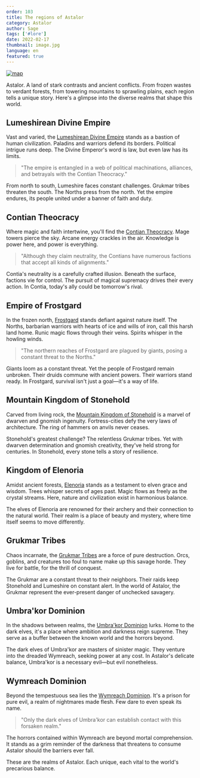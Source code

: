 ```yaml
---
order: 103
title: The regions of Astalor
category: Astalor
author: Sage
tags: ['#lore']
date: 2022-02-17
thumbnail: image.jpg
language: en
featured: true
---
```


[![map](https://i.imgur.com/xurkpWW.png)](https://i.imgur.com/xurkpWW.png)

Astalor. A land of stark contrasts and ancient conflicts. From frozen wastes to verdant forests, from towering mountains to sprawling plains, each region tells a unique story. Here's a glimpse into the diverse realms that shape this world.

## Lumeshirean Divine Empire

Vast and varied, the [Lumeshirean Divine Empire](https://www.drusniel.com/the-resilient-defense-of-the-lumeshirean-divine-empire/) stands as a bastion of human civilization. Paladins and warriors defend its borders. Political intrigue runs deep. The Divine Emperor's word is law, but even law has its limits.

> "The empire is entangled in a web of political machinations, alliances, and betrayals with the Contian Theocracy."

From north to south, Lumeshire faces constant challenges. Grukmar tribes threaten the south. The Norths press from the north. Yet the empire endures, its people united under a banner of faith and duty.

## Contian Theocracy

Where magic and faith intertwine, you'll find the [Contian Theocracy](https://www.drusniel.com/the-contian-theocracys-quest-for-magical-supremacy/). Mage towers pierce the sky. Arcane energy crackles in the air. Knowledge is power here, and power is everything.

> "Although they claim neutrality, the Contians have numerous factions that accept all kinds of alignments."

Contia's neutrality is a carefully crafted illusion. Beneath the surface, factions vie for control. The pursuit of magical supremacy drives their every action. In Contia, today's ally could be tomorrow's rival.

## Empire of Frostgard

In the frozen north, [Frostgard](https://www.drusniel.com/ice-and-iron-the-unyielding-warriors-of-the-empire-of-frostgard/) stands defiant against nature itself. The Norths, barbarian warriors with hearts of ice and wills of iron, call this harsh land home. Runic magic flows through their veins. Spirits whisper in the howling winds.

> "The northern reaches of Frostgard are plagued by giants, posing a constant threat to the Norths."

Giants loom as a constant threat. Yet the people of Frostgard remain unbroken. Their druids commune with ancient powers. Their warriors stand ready. In Frostgard, survival isn't just a goal—it's a way of life.

## Mountain Kingdom of Stonehold

Carved from living rock, the [Mountain Kingdom of Stonehold](https://www.drusniel.com/forge-and-fire-the-mountain-kingdom-of-stoneholds-stand-against-chaos/) is a marvel of dwarven and gnomish ingenuity. Fortress-cities defy the very laws of architecture. The ring of hammers on anvils never ceases.

Stonehold's greatest challenge? The relentless Grukmar tribes. Yet with dwarven determination and gnomish creativity, they've held strong for centuries. In Stonehold, every stone tells a story of resilience.

## Kingdom of Elenoria

Amidst ancient forests, [Elenoria](https://www.drusniel.com/eternal-woods-the-kingdom-of-elenorias-dance-with-nature/) stands as a testament to elven grace and wisdom. Trees whisper secrets of ages past. Magic flows as freely as the crystal streams. Here, nature and civilization exist in harmonious balance.

The elves of Elenoria are renowned for their archery and their connection to the natural world. Their realm is a place of beauty and mystery, where time itself seems to move differently.

## Grukmar Tribes

Chaos incarnate, the [Grukmar Tribes](https://www.drusniel.com/the-unruly-might-of-the-grukmar-tribes/) are a force of pure destruction. Orcs, goblins, and creatures too foul to name make up this savage horde. They live for battle, for the thrill of conquest.

The Grukmar are a constant threat to their neighbors. Their raids keep Stonehold and Lumeshire on constant alert. In the world of Astalor, the Grukmar represent the ever-present danger of unchecked savagery.

## Umbra'kor Dominion

In the shadows between realms, the [Umbra'kor Dominion](https://www.drusniel.com/shadows-reign-the-umbrakor-dominions-pact-with-darkness/) lurks. Home to the dark elves, it's a place where ambition and darkness reign supreme. They serve as a buffer between the known world and the horrors beyond.

The dark elves of Umbra'kor are masters of sinister magic. They venture into the dreaded Wymreach, seeking power at any cost. In Astalor's delicate balance, Umbra'kor is a necessary evil—but evil nonetheless.

## Wymreach Dominion

Beyond the tempestuous sea lies the [Wymreach Dominion](https://www.drusniel.com/the-mysteries-of-the-wymreach-dominion/). It's a prison for pure evil, a realm of nightmares made flesh. Few dare to even speak its name.

> "Only the dark elves of Umbra'kor can establish contact with this forsaken realm."

The horrors contained within Wymreach are beyond mortal comprehension. It stands as a grim reminder of the darkness that threatens to consume Astalor should the barriers ever fall.

These are the realms of Astalor. Each unique, each vital to the world's precarious balance.